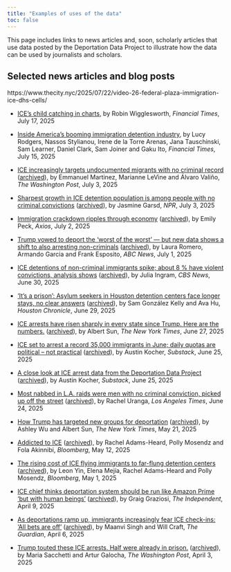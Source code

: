 ```yaml
---
title: "Examples of uses of the data"
toc: false
---
```


This page includes links to news articles and, soon, scholarly articles that use data posted by the Deportation Data Project to illustrate how the data can be used by journalists and scholars.

## Selected news articles and blog posts

https://www.thecity.nyc/2025/07/22/video-26-federal-plaza-immigration-ice-dhs-cells/

* [ICE’s child catching in charts](https://www.ft.com/content/d8a2071c-b106-4458-bb41-6e654c679218), by Robin Wigglesworth, *Financial Times*, July 17, 2025

* [Inside America’s booming immigration detention industry](https://ig.ft.com/us-immigration-detention/), by Lucy Rodgers, Nassos Stylianou, Irene de la Torre Arenas, Jana Tauschinski, Sam Learner, Daniel Clark, Sam Joiner and Gaku Ito, *Financial Times*, July 15, 2025 

* [ICE increasingly targets undocumented migrants with no criminal record](https://www.washingtonpost.com/immigration/2025/07/03/ice-arrests-migrants-criminal-record-numbers/) ([archived](https://web.archive.org/save/https://www.washingtonpost.com/immigration/2025/07/03/ice-arrests-migrants-criminal-record-numbers/)), by Emmanuel Martinez, Marianne LeVine and Álvaro Valiño, *The Washington Post*, July 3, 2025

* [Sharpest growth in ICE detention population is among people with no criminal convictions](https://www.npr.org/2025/07/03/nx-s1-5454891/sharpest-growth-in-ice-detention-population-people-with-no-criminal-convictions) ([archived](https://web.archive.org/save/https://www.npr.org/2025/07/03/nx-s1-5454891/sharpest-growth-in-ice-detention-population-people-with-no-criminal-convictions)), by Jasmine Garsd, *NPR*, July 3, 2025

* [Immigration crackdown ripples through economy](https://www.axios.com/2025/07/02/trump-immigration-crackdown-economy) ([archived](https://web.archive.org/save/https://www.axios.com/2025/07/02/trump-immigration-crackdown-economy)), by Emily Peck, *Axios*, July 2, 2025

* [Trump vowed to deport the ‘worst of the worst’ — but new data shows a shift to also arresting non-criminals](https://abcnews.go.com/US/trump-vowed-deport-worst-worst-new-data-shows/story?id=123287810) ([archived](https://web.archive.org/save/https://abcnews.go.com/US/trump-vowed-deport-worst-worst-new-data-shows/story?id=123287810)), by Laura Romero, Armando Garcia and Frank Esposito, *ABC News*, July 1, 2025

* [ICE detentions of non-criminal immigrants spike; about 8 % have violent convictions, analysis shows](https://www.cbsnews.com/news/ice-detentions-non-criminal-immigrants-violent-crime-convictions-analysis/) ([archived](https://web.archive.org/save/https://www.cbsnews.com/news/ice-detentions-non-criminal-immigrants-violent-crime-convictions-analysis/)), by Julia Ingram, *CBS News*, June 30, 2025

* [‘It’s a prison’: Asylum seekers in Houston detention centers face longer stays, no clear answers](https://www.houstonchronicle.com/news/houston-texas/immigration/article/houston-asylum-seekers-face-longer-detention-ice-20381512.php) ([archived](https://web.archive.org/save/https://www.houstonchronicle.com/news/houston-texas/immigration/article/houston-asylum-seekers-face-longer-detention-ice-20381512.php)), by Sam González Kelly and Ava Hu, *Houston Chronicle*, June 29, 2025

* [ICE arrests have risen sharply in every state since Trump. Here are the numbers.](https://www.nytimes.com/interactive/2025/06/27/us/ice-arrests-trump.html) ([archived](https://web.archive.org/save/https://www.nytimes.com/interactive/2025/06/27/us/ice-arrests-trump.html)), by Albert Sun, *The New York Times*, June 27, 2025

* [ICE set to arrest a record 35,000 immigrants in June; daily quotas are political – not practical](https://austinkocher.substack.com/p/ice-set-to-arrest-a-record-35000) ([archived](https://web.archive.org/save/https://austinkocher.substack.com/p/ice-set-to-arrest-a-record-35000)), by Austin Kocher, *Substack*, June 25, 2025

* [A close look at ICE arrest data from the Deportation Data Project](https://austinkocher.substack.com/p/a-close-look-at-ice-arrest-data-from?triedRedirect=true) ([archived](https://web.archive.org/save/https://austinkocher.substack.com/p/a-close-look-at-ice-arrest-data-from?triedRedirect=true)), by Austin Kocher, *Substack*, June 25, 2025

* [Most nabbed in L.A. raids were men with no criminal conviction, picked up off the street](https://www.latimes.com/california/story/2025-06-24/detention-centers-swell-with-immigrants-with-no-criminal-record) ([archived](https://web.archive.org/save/https://www.latimes.com/california/story/2025-06-24/detention-centers-swell-with-immigrants-with-no-criminal-record)), by Rachel Uranga, *Los Angeles Times*, June 24, 2025

* [How Trump has targeted new groups for deportation](https://www.nytimes.com/interactive/2025/05/21/us/trump-immigration-policy.html) ([archived](https://web.archive.org/save/https://www.nytimes.com/interactive/2025/05/21/us/trump-immigration-policy.html)), by Ashley Wu and Albert Sun, *The New York Times*, May 21, 2025

* [Addicted to ICE](https://www.bloomberg.com/features/2025-addicted-to-ice-immigrant-detention-centers/?embedded-checkout=true) ([archived](https://web.archive.org/save/https://www.bloomberg.com/features/2025-addicted-to-ice-immigrant-detention-centers/?embedded-checkout=true)), by Rachel Adams-Heard, Polly Mosendz and Fola Akinnibi, *Bloomberg*, May 12, 2025

* [The rising cost of ICE flying immigrants to far-flung detention centers](https://www.bloomberg.com/graphics/2025-trump-ice-immigrant-move-costs-taxpayers/) ([archived](https://web.archive.org/save/https://www.bloomberg.com/graphics/2025-trump-ice-immigrant-move-costs-taxpayers/)), by Leon Yin, Elena Mejía, Rachel Adams-Heard and Polly Mosendz, *Bloomberg*, May 1, 2025

* [ICE chief thinks deportation system should be run like Amazon Prime ‘but with human beings’](https://www.independent.co.uk/news/world/americas/us-politics/ice-deportations-amazon-prime-b2730464.html) ([archived](https://web.archive.org/save/https://www.independent.co.uk/news/world/americas/us-politics/ice-deportations-amazon-prime-b2730464.html)), by Graig Graziosi, *The Independent*, April 9, 2025

* [As deportations ramp up, immigrants increasingly fear ICE check-ins: ‘All bets are off’](https://www.theguardian.com/us-news/2025/apr/06/deportations-immigrants-ice-trump) ([archived](https://web.archive.org/save/https://www.theguardian.com/us-news/2025/apr/06/deportations-immigrants-ice-trump)), by Maanvi Singh and Will Craft, *The Guardian*, April 6, 2025

* [Trump touted these ICE arrests. Half were already in prison.](https://www.washingtonpost.com/immigration/interactive/2025/trump-ice-arrests-prison-immigrants/) ([archived](https://web.archive.org/save/https://www.washingtonpost.com/immigration/interactive/2025/trump-ice-arrests-prison-immigrants/)), by Maria Sacchetti and Artur Galocha, *The Washington Post*, April 3, 2025
